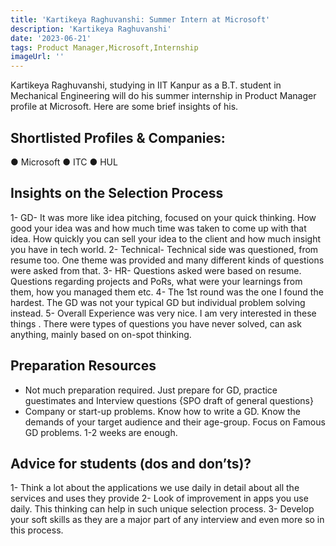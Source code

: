 ---
title: 'Kartikeya Raghuvanshi: Summer Intern at Microsoft'
description: 'Kartikeya Raghuvanshi'
date: '2023-06-21'
tags: Product Manager,Microsoft,Internship
imageUrl: ''
---

Kartikeya Raghuvanshi, studying in IIT Kanpur as a B.T. student in Mechanical Engineering will do
his summer internship in Product Manager profile at Microsoft. Here are some brief
insights of his.

## Shortlisted Profiles & Companies:
● Microsoft
● ITC
● HUL

## Insights on the Selection Process
1- GD- It was more like idea pitching, focused on your quick
thinking. How good your idea was and how much time was
taken to come up with that idea. How quickly you can sell your
idea to the client and how much insight you have in tech world.
2- Technical- Technical side was questioned, from resume too.
One theme was provided and many different kinds of questions
were asked from that.
3- HR- Questions asked were based on resume. Questions
regarding projects and PoRs, what were your learnings from
them, how you managed them etc.
4- The 1st round was the one I found the hardest. The GD was not
your typical GD but individual problem solving instead.
5- Overall Experience was very nice. I am very interested in these
things . There were types of questions you have never solved,
can ask anything, mainly based on on-spot thinking.

##  Preparation Resources
- Not much preparation required. Just prepare for GD, practice guestimates and Interview
questions {SPO draft of general questions}
- Company or start-up problems. Know how to write a GD. Know the demands of your target
audience and their age-group. Focus on Famous GD problems. 1-2 weeks are enough.

## Advice for students (dos and don’ts)? 
1- Think a lot about the applications we use daily in detail about all the services and uses
they provide
2- Look of improvement in apps you use daily. This thinking can help in such unique
selection process.
3- Develop your soft skills as they are a major part of any interview and even more so in
this process.

